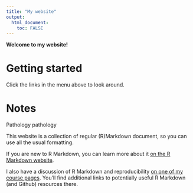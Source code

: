```yaml
---
title: "My website"
output: 
  html_document:
    toc: FALSE
---
```


**Welcome to my website!**

# Getting started

Click the links in the menu above to look around.

# Notes

Pathology pathology

This website is a collection of regular (R)Markdown document, so you can use all the usual formatting.

If you are new to R Markdown, you can learn more about it [on the R Markdown website](https://rmarkdown.rstudio.com/).

I also have a discussion of R Markdown and reproducibility [on one of my course pages](https://andreashandel.github.io/MADAcourse/1e_ToolsforReproducibility.html). You'll find additional links to potentially useful R Markdown (and Github) resources there.
